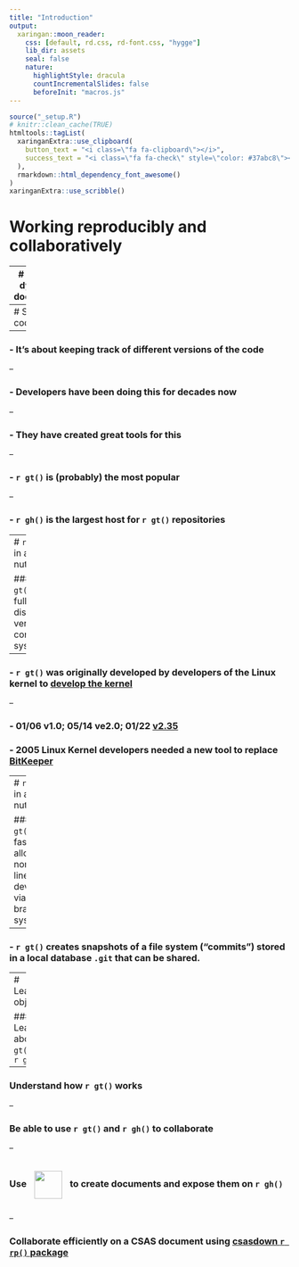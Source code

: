 ```yaml
---
title: "Introduction"
output:
  xaringan::moon_reader:
    css: [default, rd.css, rd-font.css, "hygge"]
    lib_dir: assets
    seal: false
    nature:
      highlightStyle: dracula
      countIncrementalSlides: false
      beforeInit: "macros.js"
---
```


```r
source("_setup.R")
# knitr::clean_cache(TRUE)
htmltools::tagList(
  xaringanExtra::use_clipboard(
    button_text = "<i class=\"fa fa-clipboard\"></i>",
    success_text = "<i class=\"fa fa-check\" style=\"color: #37abc8\"></i>",
  ),
  rmarkdown::html_dependency_font_awesome()
)
xaringanExtra::use_scribble()
```

# Working reproducibly and collaboratively



---
# Writing dynamic documents



---
# Sharing code

--

### - It's about keeping track of different versions of the code

--

### - Developers have been doing this for decades now

--

### - They have created great tools for this

--

### - `r gt()` is (probably) the most popular

--

### - `r gh()` is the largest host for `r gt()` repositories



---
# `r gt()` in a nutshell 


### - `r gt()` is a fully distributed version control system

--

### - `r gt()` was originally developed by developers of the Linux kernel to [develop the kernel](https://github.com/torvalds/linux)

--

### - 01/06 v1.0; 05/14 ve2.0; 01/22 [v2.35](https://github.blog/2022-01-24-highlights-from-git-2-35/)

### - 2005 Linux Kernel developers needed a new tool to replace [BitKeeper](https://en.wikipedia.org/wiki/BitKeeper)


---
# `r gt()` in a nutshell 

### - `r gt()` is fast and allow for non-linear develop via a killer branching system.

--

### - `r gt()` creates snapshots of a file system ("commits") stored in a local database `.git` that can be shared.



---
# Learning objectives


### Learn about `r gt()`  and `r gh()`

--

### Understand how `r gt()` works

--

### Be able to use `r gt()`  and `r gh()` to collaborate

--

### Use [<img src="https://raw.githubusercontent.com/rstudio/rmarkdown/main/man/figures/logo.png" style="vertical-align: middle;margin:10px" width="50px"></img>](https://rmarkdown.rstudio.com/) to create documents and expose them on `r gh()`

--

### Collaborate efficiently on a CSAS document using [csasdown `r rp()` package](https://github.com/pbs-assess/csasdown)


